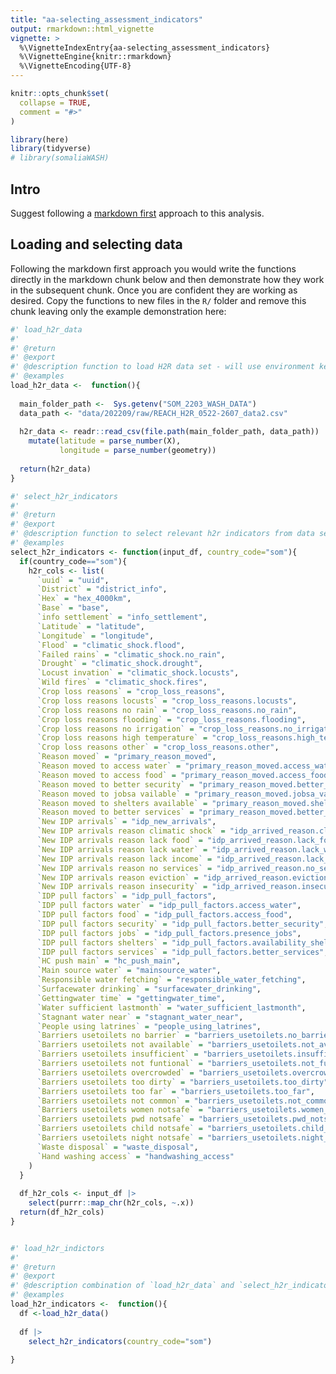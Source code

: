 ```yaml
---
title: "aa-selecting_assessment_indicators"
output: rmarkdown::html_vignette
vignette: >
  %\VignetteIndexEntry{aa-selecting_assessment_indicators}
  %\VignetteEngine{knitr::rmarkdown}
  %\VignetteEncoding{UTF-8}
---
```


```r
knitr::opts_chunk$set(
  collapse = TRUE,
  comment = "#>"
)
```

```r
library(here)
library(tidyverse)
# library(somaliaWASH)
```

## Intro
Suggest following a [markdown first](https://rtask.thinkr.fr/when-development-starts-with-documentation/) approach to this analysis.

## Loading and selecting data

Following the markdown first approach you would write the functions directly in the markdown chunk below and then demonstrate how they work in the subsequent chunk. Once you are confident they are working as desired. Copy the functions to new files in the `R/` folder and remove this chunk leaving only the example demonstration here:

```r

#' load_h2r_data
#'
#' @return
#' @export
#' @description function to load H2R data set - will use environment key to specify base data directory
#' @examples
load_h2r_data <-  function(){
  
  main_folder_path <-  Sys.getenv("SOM_2203_WASH_DATA")
  data_path <- "data/202209/raw/REACH_H2R_0522-2607_data2.csv"
  
  h2r_data <- readr::read_csv(file.path(main_folder_path, data_path)) |> 
    mutate(latitude = parse_number(X),
           longitude = parse_number(geometry))
  
  return(h2r_data)
}

#' select_h2r_indicators
#'
#' @return
#' @export
#' @description function to select relevant h2r indicators from data set
#' @examples
select_h2r_indicators <- function(input_df, country_code="som"){
  if(country_code=="som"){
    h2r_cols <- list(
      `uuid` = "uuid",
      `District` = "district_info",
      `Hex` = "hex_4000km",
      `Base` = "base",
      `info settlement` = "info_settlement",
      `Latitude` = "latitude",
      `Longitude` = "longitude",
      `Flood` = "climatic_shock.flood",
      `Failed rains` = "climatic_shock.no_rain",
      `Drought` = "climatic_shock.drought",
      `Locust invation` = "climatic_shock.locusts",
      `Wild fires` = "climatic_shock.fires",
      `Crop loss reasons` = "crop_loss_reasons",
      `Crop loss reasons locusts` = "crop_loss_reasons.locusts",
      `Crop loss reasons no rain` = "crop_loss_reasons.no_rain",
      `Crop loss reasons flooding` = "crop_loss_reasons.flooding",
      `Crop loss reasons no irrigation` = "crop_loss_reasons.no_irrigation",
      `Crop loss reasons high temperature` = "crop_loss_reasons.high_temperature",
      `Crop loss reasons other` = "crop_loss_reasons.other",
      `Reason moved` = "primary_reason_moved",
      `Reason moved to access water` = "primary_reason_moved.access_water",
      `Reason moved to access food` = "primary_reason_moved.access_food",
      `Reason moved to better security` = "primary_reason_moved.better_security",
      `Reason moved to jobsa vailable` = "primary_reason_moved.jobsa_vailable",
      `Reason moved to shelters available` = "primary_reason_moved.shelters_available",
      `Reason moved to better services` = "primary_reason_moved.better_services",
      `New IDP arrivals` = "idp_new_arrivals",
      `New IDP arrivals reason climatic shock` = "idp_arrived_reason.climatic_shock",
      `New IDP arrivals reason lack food` = "idp_arrived_reason.lack_food",
      `New IDP arrivals reason lack water` = "idp_arrived_reason.lack_water",
      `New IDP arrivals reason lack income` = "idp_arrived_reason.lack_income",
      `New IDP arrivals reason no services` = "idp_arrived_reason.no_services",
      `New IDP arrivals reason eviction` = "idp_arrived_reason.eviction",
      `New IDP arrivals reason insecurity` = "idp_arrived_reason.insecurity",
      `IDP pull factors` = "idp_pull_factors",
      `IDP pull factors water` = "idp_pull_factors.access_water",
      `IDP pull factors food` = "idp_pull_factors.access_food",
      `IDP pull factors security` = "idp_pull_factors.better_security",
      `IDP pull factors jobs` = "idp_pull_factors.presence_jobs",
      `IDP pull factors shelters` = "idp_pull_factors.availability_shelters",
      `IDP pull factors services` = "idp_pull_factors.better_services",
      `HC push main` = "hc_push_main",
      `Main source water` = "mainsource_water",
      `Responsible water fetching` = "responsible_water_fetching",
      `Surfacewater drinking` = "surfacewater_drinking",
      `Gettingwater time` = "gettingwater_time",
      `Water sufficient lastmonth` = "water_sufficient_lastmonth",
      `Stagnant water near` = "stagnant_water_near",
      `People using latrines` = "people_using_latrines",
      `Barriers usetoilets no barrier` = "barriers_usetoilets.no_barrier",
      `Barriers usetoilets not available` = "barriers_usetoilets.not_available",
      `Barriers usetoilets insufficient` = "barriers_usetoilets.insufficient",
      `Barriers usetoilets not funtional` = "barriers_usetoilets.not_funtional",
      `Barriers usetoilets overcrowded` = "barriers_usetoilets.overcrowded",
      `Barriers usetoilets too dirty` = "barriers_usetoilets.too_dirty",
      `Barriers usetoilets too far` = "barriers_usetoilets.too_far",
      `Barriers usetoilets not common` = "barriers_usetoilets.not_common",
      `Barriers usetoilets women notsafe` = "barriers_usetoilets.women_notsafe",
      `Barriers usetoilets pwd notsafe` = "barriers_usetoilets.pwd_notsafe",
      `Barriers usetoilets child notsafe` = "barriers_usetoilets.child_notsafe",
      `Barriers usetoilets night notsafe` = "barriers_usetoilets.night_notsafe",
      `Waste disposal` = "waste_disposal",
      `Hand washing access` = "handwashing_access"
    )  
  }
  
  df_h2r_cols <- input_df |> 
    select(purrr::map_chr(h2r_cols, ~.x))
  return(df_h2r_cols)
}


#' load_h2r_indictors
#'
#' @return
#' @export
#' @description combination of `load_h2r_data` and `select_h2r_indicators` to quicky load only data with only relelvant indicators
#' @examples
load_h2r_indicators <-  function(){
  df <-load_h2r_data()
  
  df |> 
    select_h2r_indicators(country_code="som")
    
}

```


```r


```
